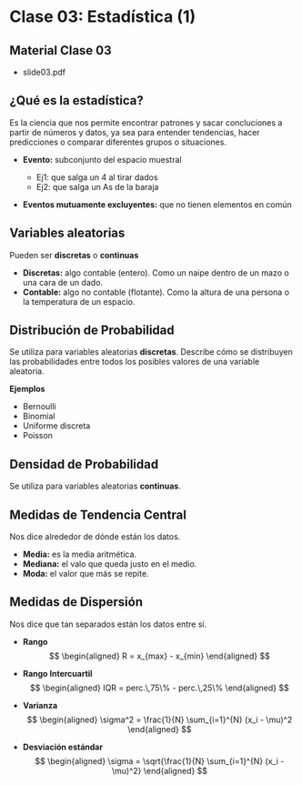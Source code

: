 
# Clase 03: Estadística (1)

## Material Clase 03
- <ExternalLink href='/bootcamps/codfacilito/cft001/docs/slide03.pdf'>slide03.pdf</ExternalLink>


## ¿Qué es la estadística?
Es la ciencia que nos permite encontrar patrones y sacar concluciones a partir de números y datos, ya sea para entender tendencias, hacer predicciones o comparar diferentes grupos o situaciones.

- **Evento:** subconjunto del espacio muestral
    - Ej1: que salga un 4 al tirar dados
    - Ej2: que salga un As de la baraja

- **Eventos mutuamente excluyentes:** que no tienen elementos en común

## Variables aleatorias

Pueden ser **discretas** o **continuas**

- **Discretas:** algo contable (entero). Como un naipe dentro de un mazo o una cara de un dado.
- **Contable:** algo no contable (flotante). Como la altura de una persona o la temperatura de un espacio.

## Distribución de Probabilidad
Se utiliza para variables aleatorias **discretas**. Describe cómo se distribuyen las probabilidades entre todos los posibles valores de una variable aleatoria.

**Ejemplos**

- Bernoulli
- Binomial
- Uniforme discreta
- Poisson

## Densidad de Probabilidad
Se utiliza para variables aleatorias **continuas**.

## Medidas de Tendencia Central
Nos dice alrededor de dónde están los datos.

- **Media:** es la media aritmética.
- **Mediana:** el valo que queda justo en el medio.
- **Moda:** el valor que más se repite.

## Medidas de Dispersión
Nos dice que tan separados están los datos entre sí.

- **Rango**
$$
\begin{aligned}
    R = x_{max} - x_{min}
\end{aligned}
$$

- **Rango Intercuartil**
$$
\begin{aligned}
    IQR = perc.\,75\% - perc.\,25\%
\end{aligned}
$$

- **Varianza**
$$
\begin{aligned}
    \sigma^2 = \frac{1}{N} \sum_{i=1}^{N} (x_i - \mu)^2
\end{aligned}
$$

- **Desviación estándar**
$$
\begin{aligned}
    \sigma = \sqrt{\frac{1}{N} \sum_{i=1}^{N} (x_i - \mu)^2}
\end{aligned}
$$